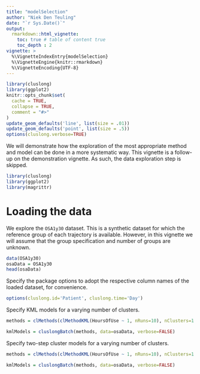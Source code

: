 ---
title: "modelSelection"
author: "Niek Den Teuling"
date: "`r Sys.Date()`"
output: 
  rmarkdown::html_vignette:
    toc: true # table of content true
    toc_depth : 2  
vignette: >
  %\VignetteIndexEntry{modelSelection}
  %\VignetteEngine{knitr::rmarkdown}
  %\VignetteEncoding{UTF-8}
---

```{r setup, include = FALSE}
library(cluslong)
library(ggplot2)
knitr::opts_chunk$set(
  cache = TRUE,
  collapse = TRUE,
  comment = "#>"
)
update_geom_defaults('line', list(size = .01))
update_geom_defaults('point', list(size = .5))
options(cluslong.verbose=TRUE)
```

We will demonstrate how the exploration of the most appropriate method and model can be done in a more systematic way. This vignette is a follow-up on the demonstration vignette. As such, the data exploration step is skipped.

```{r, results='hide',message=FALSE,warning=FALSE}
library(cluslong)
library(ggplot2)
library(magrittr)
```

# Loading the data
We explore the `OSA1y30` dataset. This is a synthetic dataset for which the reference group of each trajectory is available. However, in this vignette we will assume that the group specification and number of groups are unknown.
```{r}
data(OSA1y30)
osaData = OSA1y30
head(osaData)
```

Specify the package options to adopt the respective column names of the loaded dataset, for convenience.
```{r}
options(cluslong.id='Patient', cluslong.time='Day')
```

Specify KML models for a varying number of clusters.
```{r}
methods = clMethods(clMethodKML(HoursOfUse ~ 1, nRuns=10), nClusters=1:9)

kmlModels = cluslongBatch(methods, data=osaData, verbose=FALSE)
```

Specify two-step cluster models for a varying number of clusters.
```{r}
methods = clMethods(clMethodKML(HoursOfUse ~ 1, nRuns=10), nClusters=1:9)

kmlModels = cluslongBatch(methods, data=osaData, verbose=FALSE)
```